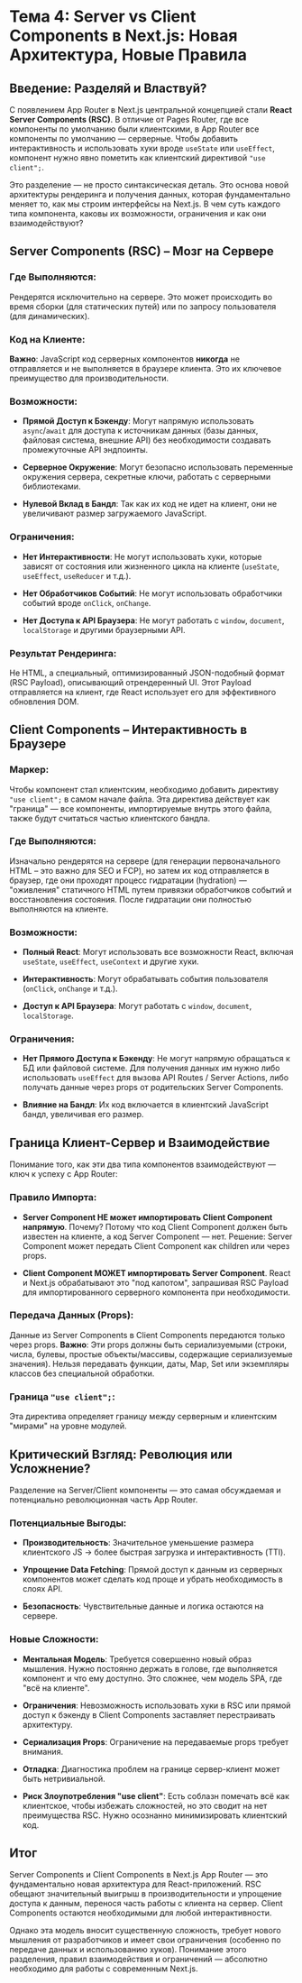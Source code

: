 # Тема 4: Server vs Client Components в Next.js: Новая Архитектура, Новые Правила

## Введение: Разделяй и Властвуй?

С появлением App Router в Next.js центральной концепцией стали **React Server Components (RSC)**. В отличие от Pages Router, где все компоненты по умолчанию были клиентскими, в App Router все компоненты по умолчанию — серверные. Чтобы добавить интерактивность и использовать хуки вроде `useState` или `useEffect`, компонент нужно явно пометить как клиентский директивой `"use client";`.

Это разделение — не просто синтаксическая деталь. Это основа новой архитектуры рендеринга и получения данных, которая фундаментально меняет то, как мы строим интерфейсы на Next.js. В чем суть каждого типа компонента, каковы их возможности, ограничения и как они взаимодействуют?

## Server Components (RSC) – Мозг на Сервере

### Где Выполняются:
Рендерятся исключительно на сервере. Это может происходить во время сборки (для статических путей) или по запросу пользователя (для динамических).

### Код на Клиенте:
**Важно**: JavaScript код серверных компонентов **никогда** не отправляется и не выполняется в браузере клиента. Это их ключевое преимущество для производительности.

### Возможности:

- **Прямой Доступ к Бэкенду**: Могут напрямую использовать `async`/`await` для доступа к источникам данных (базы данных, файловая система, внешние API) без необходимости создавать промежуточные API эндпоинты.

- **Серверное Окружение**: Могут безопасно использовать переменные окружения сервера, секретные ключи, работать с серверными библиотеками.

- **Нулевой Вклад в Бандл**: Так как их код не идет на клиент, они не увеличивают размер загружаемого JavaScript.

### Ограничения:

- **Нет Интерактивности**: Не могут использовать хуки, которые зависят от состояния или жизненного цикла на клиенте (`useState`, `useEffect`, `useReducer` и т.д.).

- **Нет Обработчиков Событий**: Не могут использовать обработчики событий вроде `onClick`, `onChange`.

- **Нет Доступа к API Браузера**: Не могут работать с `window`, `document`, `localStorage` и другими браузерными API.

### Результат Рендеринга:
Не HTML, а специальный, оптимизированный JSON-подобный формат (RSC Payload), описывающий отрендеренный UI. Этот Payload отправляется на клиент, где React использует его для эффективного обновления DOM.

## Client Components – Интерактивность в Браузере

### Маркер:
Чтобы компонент стал клиентским, необходимо добавить директиву `"use client";` в самом начале файла. Эта директива действует как "граница" — все компоненты, импортируемые внутрь этого файла, также будут считаться частью клиентского бандла.

### Где Выполняются:
Изначально рендерятся на сервере (для генерации первоначального HTML – это важно для SEO и FCP), но затем их код отправляется в браузер, где они проходят процесс гидратации (hydration) — "оживления" статичного HTML путем привязки обработчиков событий и восстановления состояния. После гидратации они полностью выполняются на клиенте.

### Возможности:

- **Полный React**: Могут использовать все возможности React, включая `useState`, `useEffect`, `useContext` и другие хуки.

- **Интерактивность**: Могут обрабатывать события пользователя (`onClick`, `onChange` и т.д.).

- **Доступ к API Браузера**: Могут работать с `window`, `document`, `localStorage`.

### Ограничения:

- **Нет Прямого Доступа к Бэкенду**: Не могут напрямую обращаться к БД или файловой системе. Для получения данных им нужно либо использовать `useEffect` для вызова API Routes / Server Actions, либо получать данные через props от родительских Server Components.

- **Влияние на Бандл**: Их код включается в клиентский JavaScript бандл, увеличивая его размер.

## Граница Клиент-Сервер и Взаимодействие

Понимание того, как эти два типа компонентов взаимодействуют — ключ к успеху с App Router:

### Правило Импорта:

- **Server Component НЕ может импортировать Client Component напрямую**. Почему? Потому что код Client Component должен быть известен на клиенте, а код Server Component — нет. Решение: Server Component может передать Client Component как children или через props.

- **Client Component МОЖЕТ импортировать Server Component**. React и Next.js обрабатывают это "под капотом", запрашивая RSC Payload для импортированного серверного компонента при необходимости.

### Передача Данных (Props):
Данные из Server Components в Client Components передаются только через props. **Важно**: Эти props должны быть сериализуемыми (строки, числа, булевы, простые объекты/массивы, содержащие сериализуемые значения). Нельзя передавать функции, даты, Map, Set или экземпляры классов без специальной обработки.

### Граница `"use client";`:
Эта директива определяет границу между серверным и клиентским "мирами" на уровне модулей.

## Критический Взгляд: Революция или Усложнение?

Разделение на Server/Client компоненты — это самая обсуждаемая и потенциально революционная часть App Router.

### Потенциальные Выгоды:

- **Производительность**: Значительное уменьшение размера клиентского JS -> более быстрая загрузка и интерактивность (TTI).

- **Упрощение Data Fetching**: Прямой доступ к данным из серверных компонентов может сделать код проще и убрать необходимость в слоях API.

- **Безопасность**: Чувствительные данные и логика остаются на сервере.

### Новые Сложности:

- **Ментальная Модель**: Требуется совершенно новый образ мышления. Нужно постоянно держать в голове, где выполняется компонент и что ему доступно. Это сложнее, чем модель SPA, где "всё на клиенте".

- **Ограничения**: Невозможность использовать хуки в RSC или прямой доступ к бэкенду в Client Components заставляет перестраивать архитектуру.

- **Сериализация Props**: Ограничение на передаваемые props требует внимания.

- **Отладка**: Диагностика проблем на границе сервер-клиент может быть нетривиальной.

- **Риск Злоупотребления "use client"**: Есть соблазн помечать всё как клиентское, чтобы избежать сложностей, но это сводит на нет преимущества RSC. Нужно осознанно минимизировать клиентский код.

## Итог

Server Components и Client Components в Next.js App Router — это фундаментально новая архитектура для React-приложений. RSC обещают значительный выигрыш в производительности и упрощение доступа к данным, перенося часть работы с клиента на сервер. Client Components остаются необходимыми для любой интерактивности.

Однако эта модель вносит существенную сложность, требует нового мышления от разработчиков и имеет свои ограничения (особенно по передаче данных и использованию хуков). Понимание этого разделения, правил взаимодействия и ограничений — абсолютно необходимо для работы с современным Next.js.
